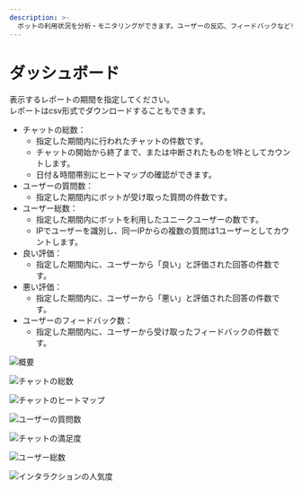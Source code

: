 ```yaml
---
description: >-
  ボットの利用状況を分析・モニタリングができます。ユーザーの反応、フィードバックなどを数値で可視化できます。ユーザーの反応・フィードバックなどを数値で可視化し、サービスの活用状況や改善ポイントを把握するのに役立ちます。
---
```


# ダッシュボード

表示するレポートの期間を指定してください。\
レポートはcsv形式でダウンロードすることもできます。

* チャットの総数：
  * 指定した期間内に行われたチャットの件数です。
  * チャットの開始から終了まで、または中断されたものを1件としてカウントします。
  * 日付＆時間帯別にヒートマップの確認ができます。
* ユーザーの質問数：
  * 指定した期間内にボットが受け取った質問の件数です。
* ユーザー総数：
  * 指定した期間内にボットを利用したユニークユーザーの数です。
  * IPでユーザーを識別し、同一IPからの複数の質問は1ユーザーとしてカウントします。
* 良い評価：
  * 指定した期間内に、ユーザーから「良い」と評価された回答の件数です。
* 悪い評価：
  * 指定した期間内に、ユーザーから「悪い」と評価された回答の件数です。
* ユーザーのフィードバック数：
  * 指定した期間内に、ユーザーから受け取ったフィードバックの件数です。

![概要](../../../.gitbook/assets/image%20(48).png)

![チャットの総数](../../../.gitbook/assets/image%20(49).png)

![チャットのヒートマップ](../../../.gitbook/assets/image%20(50).png)

![ユーザーの質問数](../../../.gitbook/assets/image%20(51).png)

![チャットの満足度](../../../.gitbook/assets/image%20(52).png)

![ユーザー総数](../../../.gitbook/assets/image%20(53).png)

![インタラクションの人気度](../../../.gitbook/assets/image%20(54).png)

